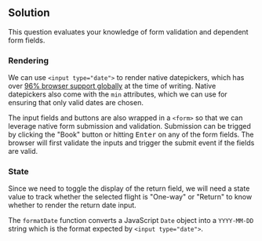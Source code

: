 ## Solution

This question evaluates your knowledge of form validation and dependent form fields.

### Rendering

We can use `<input type="date">` to render native datepickers, which has over [96% browser support globally](https://caniuse.com/?search=input%20date) at the time of writing. Native datepickers also come with the `min` attributes, which we can use for ensuring that only valid dates are chosen.

The input fields and buttons are also wrapped in a `<form>` so that we can leverage native form submission and validation. Submission can be trigged by clicking the "Book" button or hitting <kbd>Enter</kbd> on any of the form fields. The browser will first validate the inputs and trigger the submit event if the fields are valid.

### State

Since we need to toggle the display of the return field, we will need a state value to track whether the selected flight is "One-way" or "Return" to know whether to render the return date input.

The `formatDate` function converts a JavaScript `Date` object into a `YYYY-MM-DD` string which is the format expected by `<input type="date">`.
